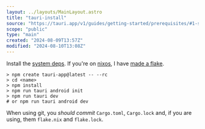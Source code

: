 ```yaml
---
layout: ../layouts/MainLayout.astro
title: "tauri-install"
source: "https://tauri.app/v1/guides/getting-started/prerequisites/#1-system-dependencies"
scope: "public"
type: "main"
created: "2024-08-09T13:57Z"
modified: "2024-08-10T13:08Z"
---
```


Install the [system deps](https://v2.tauri.app/start/prerequisites/#system-dependencies). If you're on [nixos](/nixos), I have [made a flake](https://gist.github.com/janElikan/1a0d66b7f059387e44ba232b79af7450).

```shell
> npm create tauri-app@latest -- --rc
> cd <name>
> npm install
> npm run tauri android init
> npm run tauri dev
# or npm run tauri android dev
```

When using git, you *should commit* `Cargo.toml`, `Cargo.lock` and, if you are using, them `flake.nix` and `flake.lock`.